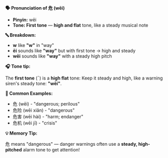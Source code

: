 **🗣️ Pronunciation of 危 (wēi)**

- **Pinyin:** wēi
- **Tone: First tone** — **high and flat** tone, like a steady musical note

**🔤 Breakdown:**

- **w** like **"w"** in "way"
- **ēi** sounds like **"way"** but with first tone → high and steady
- **wēi** sounds like **"way"** with a steady high pitch

**🎧 Tone tip:**

The **first tone** (¯) is a **high flat** tone: Keep it steady and high, like a warning siren's
steady tone: **"wēi"**.

**📝 Common Examples:**

- 危 (wēi) - "dangerous; perilous"
- 危险 (wēi xiǎn) - "dangerous"
- 危害 (wēi hài) - "harm; endanger"
- 危机 (wēi jī) - "crisis"

**💡 Memory Tip:**

危 means "dangerous" — danger warnings often use a **steady, high-pitched** alarm tone to get
attention!

